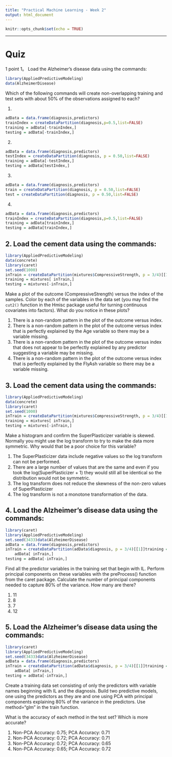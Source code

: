 ```yaml
---
title: "Practical Machine Learning - Week 2"
output: html_document
---
```


```r
knitr::opts_chunk$set(echo = TRUE)
```

---

# Quiz


1
point
1。
Load the Alzheimer's disease data using the commands:

```r
library(AppliedPredictiveModeling)
data(AlzheimerDisease)
```

Which of the following commands will create non-overlapping training and test sets with about 50% of the observations assigned to each?

1. 

```r
adData = data.frame(diagnosis,predictors)
trainIndex = createDataPartition(diagnosis,p=0.5,list=FALSE)
training = adData[-trainIndex,]
testing = adData[-trainIndex,]
```


2. 

```r
adData = data.frame(diagnosis,predictors)
testIndex = createDataPartition(diagnosis, p = 0.50,list=FALSE)
training = adData[-testIndex,]
testing = adData[testIndex,]
```

3.

```r
adData = data.frame(diagnosis,predictors)
train = createDataPartition(diagnosis, p = 0.50,list=FALSE)
test = createDataPartition(diagnosis, p = 0.50,list=FALSE)
```

4.

```r
adData = data.frame(diagnosis,predictors)
trainIndex = createDataPartition(diagnosis,p=0.5,list=FALSE)
training = adData[trainIndex,]
testing = adData[trainIndex,]
```



## 2. Load the cement data using the commands:

```r
library(AppliedPredictiveModeling)
data(concrete)
library(caret)
set.seed(1000)
inTrain = createDataPartition(mixtures$CompressiveStrength, p = 3/4)[[1]]
training = mixtures[ inTrain,]
testing = mixtures[-inTrain,]
```

Make a plot of the outcome (CompressiveStrength) versus the index of the samples. Color by each of the variables in the data set (you may find the `cut2()` function in the Hmisc package useful for turning continuous covariates into factors). What do you notice in these plots?

1. There is a non-random pattern in the plot of the outcome versus index.
2. There is a non-random pattern in the plot of the outcome versus index that is perfectly explained by the Age variable so there may be a variable missing.
3. There is a non-random pattern in the plot of the outcome versus index that does not appear to be perfectly explained by any predictor suggesting a variable may be missing.
4. There is a non-random pattern in the plot of the outcome versus index that is perfectly explained by the FlyAsh variable so there may be a variable missing.

## 3. Load the cement data using the commands:

```r
library(AppliedPredictiveModeling)
data(concrete)
library(caret)
set.seed(1000)
inTrain = createDataPartition(mixtures$CompressiveStrength, p = 3/4)[[1]]
training = mixtures[ inTrain,]
testing = mixtures[-inTrain,]
```

Make a histogram and confirm the SuperPlasticizer variable is skewed. Normally you might use the log transform to try to make the data more symmetric. Why would that be a poor choice for this variable?

1. The SuperPlasticizer data include negative values so the log transform can not be performed.
2. There are a large number of values that are the same and even if you took the log(SuperPlasticizer + 1) they would still all be identical so the distribution would not be symmetric.
3. The log transform does not reduce the skewness of the non-zero values of SuperPlasticizer
4. The log transform is not a monotone transformation of the data.


## 4. Load the Alzheimer's disease data using the commands:


```r
library(caret)
library(AppliedPredictiveModeling)
set.seed(3433)data(AlzheimerDisease)
adData = data.frame(diagnosis,predictors)
inTrain = createDataPartition(adData$diagnosis, p = 3/4)[[1]]training = 
    adData[ inTrain,]
testing = adData[-inTrain,]
```

Find all the predictor variables in the training set that begin with IL. Perform principal components on these variables with the preProcess() function from the caret package. Calculate the number of principal components needed to capture 80% of the variance. How many are there?

1. 11
2. 8
3. 7
4. 12


## 5. Load the Alzheimer's disease data using the commands:

```r
library(caret)
library(AppliedPredictiveModeling)
set.seed(3433)data(AlzheimerDisease)
adData = data.frame(diagnosis,predictors)
inTrain = createDataPartition(adData$diagnosis, p = 3/4)[[1]]training = 
    adData[ inTrain,]
testing = adData[-inTrain,]
```

Create a training data set consisting of only the predictors with variable names beginning with IL and the diagnosis. Build two predictive models, one using the predictors as they are and one using PCA with principal components explaining 80% of the variance in the predictors. Use method="glm" in the train function.

What is the accuracy of each method in the test set? Which is more accurate?

1. Non-PCA Accuracy: 0.75; PCA Accuracy: 0.71
2. Non-PCA Accuracy: 0.72; PCA Accuracy: 0.71
3. Non-PCA Accuracy: 0.72; PCA Accuracy: 0.65
4. Non-PCA Accuracy: 0.65; PCA Accuracy: 0.72

